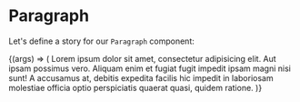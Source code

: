 
<Meta title="FelixTellmann.com/Paragraph" component={Paragraph} />


# Paragraph

Let's define a story for our `Paragraph` component:

<Canvas withToolbar>
  <Story name="default">
    {(args) => (
      <Paragraph {...args}>
        Lorem ipsum dolor sit amet, consectetur adipisicing elit. Aut ipsam possimus vero. Aliquam enim et fugiat fugit impedit ipsam magni
        nisi sunt! A accusamus at, debitis expedita facilis hic impedit in laboriosam molestiae officia optio perspiciatis quaerat quasi,
        quidem ratione.
      </Paragraph>
    )}
  </Story>
</Canvas>

<ArgsTable story="default" />
